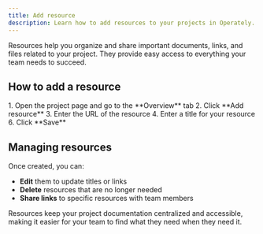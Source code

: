 ```yaml
---
title: Add resource
description: Learn how to add resources to your projects in Operately.
---
```



Resources help you organize and share important documents, links, and files related to your project. They provide easy access to everything your team needs to succeed.

## How to add a resource

<Steps>
1. Open the project page and go to the **Overview** tab
2. Click **Add resource**
3. Enter the URL of the resource
4. Enter a title for your resource
6. Click **Save**
</Steps>

## Managing resources

Once created, you can:

- **Edit** them to update titles or links
- **Delete** resources that are no longer needed
- **Share links** to specific resources with team members

Resources keep your project documentation centralized and accessible, making it easier for your team to find what they need when they need it.